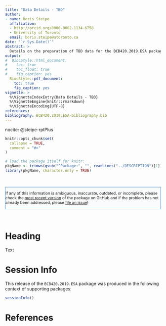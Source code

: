 ```yaml
---
title: "Data Details - TBD"
author:
- name: Boris Steipe
  affiliation: 
  - http://orcid.org/0000-0002-1134-6758
  - University of Toronto
  email: boris.steipe@utoronto.ca
date: "`r Sys.Date()`"
abstract: >
  Details on the preparation of TBD data for the BCB420.2019.ESA package.
output:
#  BiocStyle::html_document:
#    toc: true
#    toc_float: true
#    fig_caption: yes
  BiocStyle::pdf_document:
    toc: true
    fig_caption: yes
vignette: >
  %\VignetteIndexEntry{Data Details - TBD}
  %\VignetteEngine{knitr::rmarkdown}
  %\VignetteEncoding{UTF-8}
references:
bibliography: BCB420.2019.ESA-bibliography.bib
---
```

<!-- bibliography that appears in the references, 
but not as a citation in the body -->
nocite: @steipe-rptPlus

<!--- this inline style supports diff-like highlighting -->
<style>
  .add {
    color: #22863a;
    background-color: #f0fff4;
  }
  .del {
    color: #b31d28;
    background-color: #ffeef0;
  }
</style>


```r
knitr::opts_chunk$set(
  collapse = TRUE,
  comment = "#>"
)

# load the package itself for knitr:
pkgName <- trimws(gsub("^Package:", "", readLines("../DESCRIPTION")[1]))
library(pkgName, character.only = TRUE)

```

&nbsp;

<div style="font-size:90%;border:solid 1px #337ab7;background-color:#FAFBFC;margin-right:0px;">
If any of this information is ambiguous, inaccurate, outdated, or incomplete, please check the [most recent version](https://github.com/hyginn/BCB420.2019.ESA) of the package on GitHub and if the problem has not already been addressed, please 
[file an issue](https://github.com/hyginn/BCB420.2019.ESA/issues)!
</div>

&nbsp;
<!-- ======================================================================= -->

# Heading

Text





<!-- ======================================================================= -->

# Session Info

This release of the `BCB420.2019.ESA` package was produced in the following context of supporting packages:

```r
sessionInfo()
```

<!-- the bibliography appears at the end of the page -->
# References


<!-- End -->
